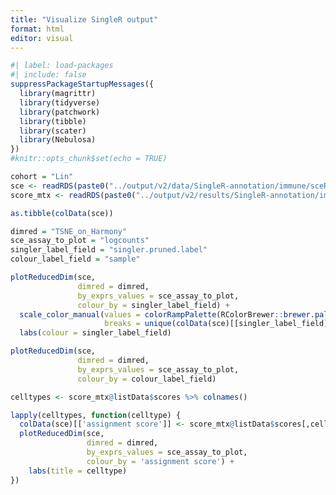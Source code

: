 ```yaml
---
title: "Visualize SingleR output"
format: html
editor: visual
---
```


```r
#| label: load-packages
#| include: false
suppressPackageStartupMessages({
  library(magrittr)
  library(tidyverse)
  library(patchwork)
  library(tibble)
  library(scater)
  library(Nebulosa)
})
#knitr::opts_chunk$set(echo = TRUE)
```

```r
cohort = "Lin"
sce <- readRDS(paste0("../output/v2/data/SingleR-annotation/immune/sceRNASeq-SingleR-annotated-immune-sce-", cohort, ".rds"))
score_mtx <- readRDS(paste0("../output/v2/results/SingleR-annotation/immune/DFrame/immune-cell-type-prediction-", cohort, ".rds"))
```

```r
as.tibble(colData(sce))
```

```r
dimred = "TSNE_on_Harmony"
sce_assay_to_plot = "logcounts"
singler_label_field = "singler.pruned.label"
colour_label_field = "sample"
```

```r
plotReducedDim(sce, 
               dimred = dimred, 
               by_exprs_values = sce_assay_to_plot,
               colour_by = singler_label_field) + 
  scale_color_manual(values = colorRampPalette(RColorBrewer::brewer.pal(12, "Set3"))(length(unique(colData(sce)[[singler_label_field]]))),
                     breaks = unique(colData(sce)[[singler_label_field]])) + 
  labs(colour = singler_label_field)

plotReducedDim(sce, 
               dimred = dimred,
               by_exprs_values = sce_assay_to_plot,
               colour_by = colour_label_field)
```

```r
celltypes <- score_mtx@listData$scores %>% colnames()
```

```r
lapply(celltypes, function(celltype) {
  colData(sce)[['assignment score']] <- score_mtx@listData$scores[,celltype]
  plotReducedDim(sce, 
                 dimred = dimred,
                 by_exprs_values = sce_assay_to_plot,
                 colour_by = 'assignment score') + 
    labs(title = celltype)
})
```













